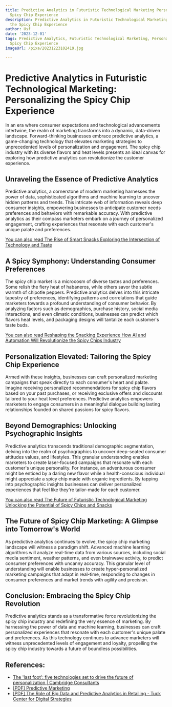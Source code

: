 ```yaml
---
title: Predictive Analytics in Futuristic Technological Marketing Personalizing the
  Spicy Chip Experience
description: Predictive Analytics in Futuristic Technological Marketing Personalizing
  the Spicy Chip Experience
author: Usf
date: '2023-12-01'
tags: Predictive Analytics, Futuristic Technological Marketing, Personalizing the
  Spicy Chip Experience
imageUrl: /pixa/20231223102419.jpg

---
```

# Predictive  Analytics in Futuristic Technological Marketing: Personalizing the Spicy Chip Experience

In an era where consumer  expectations and technological advancements intertwine, the realm of marketing transforms into a dynamic, data-driven landscape. Forward-thinking businesses  embrace predictive analytics,  a game-changing technology  that elevates marketing strategies to unprecedented levels of personalization  and engagement. The spicy chip industry with its diverse  flavors and heat levels presents an ideal canvas for exploring how predictive analytics can revolutionize the customer experience.

## Unraveling the Essence  of Predictive Analytics

Predictive analytics, a  cornerstone of modern marketing harnesses the power of data, sophisticated  algorithms and machine learning to uncover hidden patterns and trends. This intricate web  of information reveals deep consumer insights, empowering businesses to anticipate customer needs preferences and  behaviors with remarkable accuracy. With predictive analytics as their compass marketers embark on a journey of personalized engagement, crafting experiences that resonate with each customer's unique palate and preferences.

[You  can also read The Rise of Smart Snacks Exploring  the Intersection of Technology and Taste](The%20Rise%20of%20Smart%20Snacks%20Exploring%20the%20Intersection%20of%20Technology%20and%20Taste)


## A Spicy Symphony: Understanding Consumer  Preferences

The spicy chip market is  a microcosm of diverse tastes and preferences. Some relish the  fiery heat of habaneros, while others savor the subtle warmth of chipotle peppers. Predictive analytics delves into this intricate  tapestry of  preferences, identifying patterns and  correlations that guide marketers towards a profound understanding of consumer behavior. By analyzing factors such as demographics, purchase history, social media interactions, and even climatic conditions, businesses can predict  which  flavors  heat levels,  and packaging designs will tantalize each  customer's taste buds.

[You can also read Reshaping the Snacking  Experience How AI and Automation Will Revolutionize  the Spicy Chips  Industry](Reshaping%20the%20Snacking%20Experience%20How%20AI%20and%20Automation%20Will%20Revolutionize%20the%20Spicy%20Chips%20Industry)


## Personalization Elevated: Tailoring the Spicy  Chip  Experience

Armed with these insights, businesses can craft  personalized marketing campaigns that speak directly to each consumer's heart  and palate. Imagine  receiving personalized recommendations  for  spicy chip flavors based on your past purchases, or receiving exclusive  offers  and  discounts tailored to your heat level preferences. Predictive analytics empowers marketers to engage consumers in a meaningful dialogue building lasting relationships founded on shared passions for spicy flavors.

## Beyond Demographics: Unlocking Psychographic Insights

Predictive analytics transcends traditional demographic segmentation, delving into the realm of  psychographics to uncover deep-seated consumer attitudes values,  and lifestyles. This granular understanding enables marketers to  create  laser-focused campaigns that resonate with each customer's unique personality. For instance, an adventurous consumer might be enticed  by a  daring  new flavor while a health-conscious  individual might appreciate a spicy chip  made with organic ingredients. By tapping into psychographic insights businesses can deliver personalized experiences that feel like  they're tailor-made for each customer.

[You can also read The Future of Futuristic Technological  Marketing Unlocking the Potential of Spicy Chips and Snacks](The%20Future%20of%20Futuristic%20Technological%20Marketing%20Unlocking%20the%20Potential%20of%20Spicy%20Chips%20and%20Snacks)


## The Future of Spicy Chip Marketing: A Glimpse into Tomorrow's World

As predictive analytics continues to evolve, the spicy chip marketing landscape will witness a paradigm shift. Advanced machine learning algorithms will  analyze real-time data  from various sources, including social media sentiment, weather patterns, and even brainwave  activity, to predict consumer preferences with uncanny  accuracy. This granular level of understanding will enable businesses to create hyper-personalized marketing campaigns that adapt in real-time, responding to changes in consumer preferences and market trends  with agility and precision.

## Conclusion: Embracing the Spicy Chip Revolution

Predictive analytics stands as a  transformative force revolutionizing  the spicy chip industry and redefining the very essence of marketing. By harnessing the power of data and machine learning, businesses can craft personalized  experiences that resonate with  each customer's unique palate and preferences. As this technology continues to advance  marketers will witness unprecedented levels of engagement and loyalty, propelling the spicy chip industry towards a future of boundless possibilities.

## References:
- [The 'last foot': five technologies set to drive the future of personalization | Cambridge Consultants](https://www.cambridgeconsultants.com/insights/opinion/last-foot-five-technologies-set-drive-future-personalization)
- [[PDF] Predictive Marketing](http://dspace.vnbrims.org:13000/jspui/bitstream/123456789/4787/1/Predictive%20marketing%20easy%20ways%20every%20marketer%20can%20use%20customer%20analytics%20and%20big%20data.pdf)
- [[PDF] The Role of Big Data and Predictive Analytics in Retailing - Tuck Center for Digital Strategies](https://digitalstrategies.tuck.dartmouth.edu/wp-content/uploads/2016/12/The-Role-of-Big-Data-and-Predictive-Analytics-in-Retailing.pdf)
